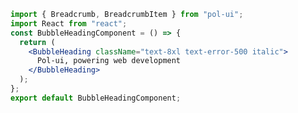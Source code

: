 ```jsx
import { Breadcrumb, BreadcrumbItem } from "pol-ui";
import React from "react";
const BubbleHeadingComponent = () => {
  return (
    <BubbleHeading className="text-8xl text-error-500 italic">
      Pol-ui, powering web development
    </BubbleHeading>
  );
};
export default BubbleHeadingComponent;
```
